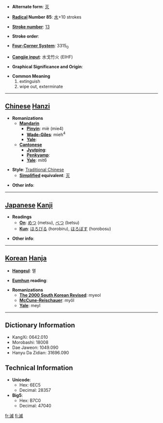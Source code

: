 * '''Alternate form''': [[灭]]

* '''[[Wiktionary:Chinese radical index| Radical]] Number 85''': [[Wiktionary:Chinese radical index 水|水]]+10 strokes

* '''[[Wiktionary:Chinese total strokes index|Stroke number]]''': [[Wiktionary:Chinese total strokes index 13|13]]

* '''Stroke order''': 

* '''[[Wiktionary:Chinese four corner index|Four-Corner System]]''': 3315<sub>0</sub>

* '''[[Wiktionary:Chinese Cangjie index|Cangjie input]]''': 水戈竹火 (EIHF)

* '''Graphical Significance and Origin''': 

* '''Common Meaning'''
*#extinguish
*# wipe out, exterminate


----

== [[Chinese]] [[Hanzi]] ==

* '''Romanizations'''
** '''[[Mandarin]]'''
*** '''[[Pinyin]]''': miè (mie4)
*** '''[[Wade-Giles]]''': mieh<sup>4</sup>
*** '''[[Yale]]''': 
** '''[[Cantonese]]'''
*** '''[[Jyutping]]''':
*** '''[[Penkyamp]]''': 
*** '''[[Yale]]''': mit6

* '''Style''': [[Traditional Chinese]] 
** '''[[Simplified Chinese|Simplified]] equivalent''': [[灭]]

* '''Other info''': 

----

== [[Japanese]] [[Kanji]] ==

* '''Readings'''
** '''[[On]]''': [[めつ]] (metsu), [[べつ]] (betsu)
** '''[[Kun]]''': [[ほろびる]] (horobiru), [[ほろぼす]] (horobosu)

* '''Other info''':  

----

== [[Korean]] [[Hanja]] ==

* '''[[Hangeul]]''': 멸

* '''[[Eumhun]] reading''': 

* '''Romanizations'''
** '''[[The 2000 South Korean Revised Romanization|The 2000 South Korean Revised]]''': myeol
** '''[[McCune-Reischauer]]''': myŏl
** '''[[Yale]]''': meyl

----

== Dictionary Information ==

* KangXi: 0642.010
* Morobashi: 18008
* Dae Jaweon: 1049.090
* Hanyu Da Zidian: 31696.090

== Technical Information ==

* '''Unicode''':
** Hex: 6EC5
** Decimal: 28357
* '''Big5''':
** Hex: B7C0
** Decimal: 47040

[[fr:滅]]
[[fi:滅]]